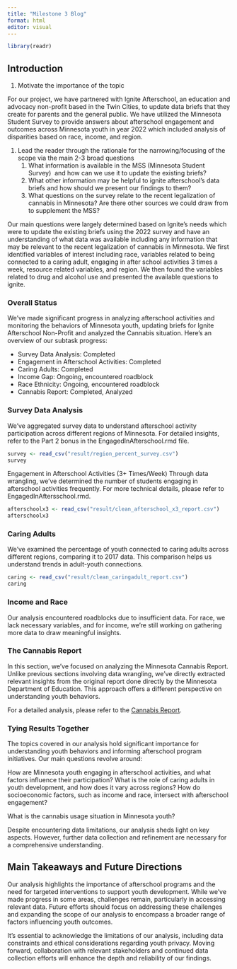 ```yaml
---
title: "Milestone 3 Blog"
format: html
editor: visual
---
```


```r
library(readr)
```

## Introduction

1.  Motivate the importance of the topic

For our project, we have partnered with Ignite Afterschool, an education and advocacy non-profit based in the Twin Cities, to update data briefs that they create for parents and the general public. We have utilized the Minnesota Student Survey to provide answers about afterschool engagement and outcomes across Minnesota youth in year 2022 which included analysis of disparities based on race, income, and region.

1.  Lead the reader through the rationale for the narrowing/focusing of the scope via the main 2-3 broad questions
    1.  What information is available in the MSS (Minnesota Student Survey)  and how can we use it to update the existing briefs?
    2.  What other information may be helpful to ignite afterschool’s data briefs and how should we present our findings to them?
    3.  What questions on the survey relate to the recent legalization of cannabis in Minnesota? Are there other sources we could draw from to supplement the MSS?

Our main questions were largely determined based on Ignite’s needs which were to update the existing briefs using the 2022 survey and have an understanding of what data was available including any information that may be relevant to the recent legalization of cannabis in Minnesota. We first identified variables of interest including race, variables related to being connected to a caring adult, engaging in after school activities 3 times a week, resource related variables, and region. We then found the variables related to drug and alcohol use and presented the available questions to ignite.

### Overall Status
We've made significant progress in analyzing afterschool activities and monitoring the behaviors of Minnesota youth, updating briefs for Ignite Afterschool Non-Profit and analyzed the Cannabis situation. Here's an overview of our subtask progress:

- Survey Data Analysis: Completed
- Engagement in Afterschool Activities: Completed
- Caring Adults: Completed
- Income Gap: Ongoing, encountered roadblock
- Race Ethnicity: Ongoing, encountered roadblock
- Cannabis Report: Completed, Analyzed

### Survey Data Analysis
We've aggregated survey data to understand afterschool activity participation across different regions of Minnesota. For detailed insights, refer to the Part 2 bonus in the EngagedInAfterschool.rmd file.

```r
survey <- read_csv("result/region_percent_survey.csv")
survey
```

Engagement in Afterschool Activities (3+ Times/Week)
Through data wrangling, we've determined the number of students engaging in afterschool activities frequently. For more technical details, please refer to EngagedInAftersschool.rmd.

```r
afterschoolx3 <- read_csv("result/clean_afterschool_x3_report.csv")
afterschoolx3
```

### Caring Adults
We've examined the percentage of youth connected to caring adults across different regions, comparing it to 2017 data. This comparison helps us understand trends in adult-youth connections.

```r
caring <- read_csv("result/clean_caringadult_report.csv")
caring
```

### Income and Race
Our analysis encountered roadblocks due to insufficient data. For race, we lack necessary variables, and for income, we're still working on gathering more data to draw meaningful insights.

### The Cannabis Report
In this section, we've focused on analyzing the Minnesota Cannabis Report. Unlike previous sections involving data wrangling, we've directly extracted relevant insights from the original report done directly by the Minnesota Department of Education. This approach offers a different perspective on understanding youth behaviors.

For a detailed analysis, please refer to the [Cannabis Report](https://docs.google.com/document/d/1L46I7ujxrKbMHMFkZnTt8oIH1bnxZcQj3Bjs2AhOSYs/edit?usp=sharing).

### Tying Results Together
The topics covered in our analysis hold significant importance for understanding youth behaviors and informing afterschool program initiatives. Our main questions revolve around:

How are Minnesota youth engaging in afterschool activities, and what factors influence their participation?
What is the role of caring adults in youth development, and how does it vary across regions?
How do socioeconomic factors, such as income and race, intersect with afterschool engagement?

What is the cannabis usage situation in Minnesota youth?

Despite encountering data limitations, our analysis sheds light on key aspects. However, further data collection and refinement are necessary for a comprehensive understanding.

## Main Takeaways and Future Directions
Our analysis highlights the importance of afterschool programs and the need for targeted interventions to support youth development. While we've made progress in some areas, challenges remain, particularly in accessing relevant data. Future efforts should focus on addressing these challenges and expanding the scope of our analysis to encompass a broader range of factors influencing youth outcomes.

It's essential to acknowledge the limitations of our analysis, including data constraints and ethical considerations regarding youth privacy. Moving forward, collaboration with relevant stakeholders and continued data collection efforts will enhance the depth and reliability of our findings.

